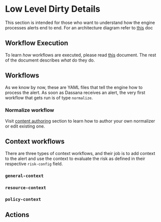 # Low Level Dirty Details

This section is intended for those who want to understand how the engine processes alerts end to end.
For an architecture diagram refer to [this](https://docs.google.com/presentation/d/1xSAwqlKwbhJfZN9pmhgAj8VbX_hn3tg8ZpsJVaEOCWI/edit?usp=sharing) doc

## Workflow Execution

To learn _how_ workflows are executed, please read [this](../guides/workflow-authoring/execution) document. The rest of the document describes _what_ do they do.

## Workflows

As we know by now, these are YAML files that tell the engine how to process the alert.
As soon as Dassana receives an alert, the very first workflow that gets run is of type `normalize`.


### Normalize workflow

<Normalization />

Visit [content authoring](./guides/workflow-authoring/normalize.mdx) section to learn how to author your own normalizer or edit existing one.

## Context workflows

There are three types of context workflows, and their job is to add context to the alert and use the context to evaluate the risk as defined in their respective `risk-config` field.

### `general-context`

<GeneralContext />

### `resource-context`

<ResourceContext />

### `policy-context`

<PolicyContext />

## Actions


<Action />
